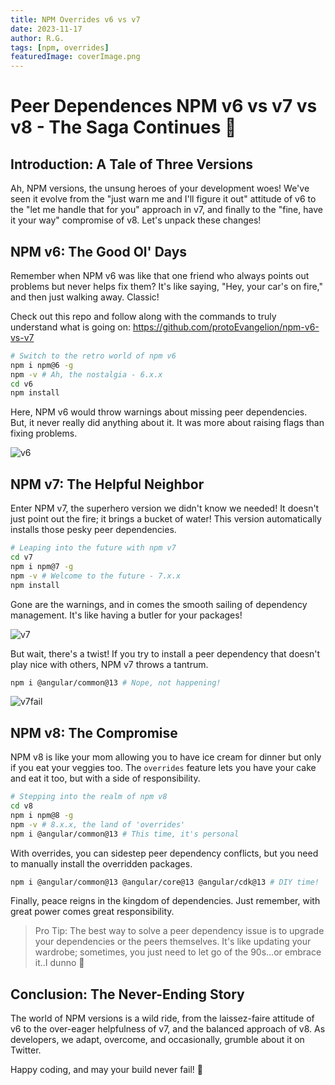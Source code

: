```yaml
---
title: NPM Overrides v6 vs v7
date: 2023-11-17
author: R.G.
tags: [npm, overrides]
featuredImage: coverImage.png
---
```


# Peer Dependences NPM v6 vs v7 vs v8 - The Saga Continues 🚀

## Introduction: A Tale of Three Versions
Ah, NPM versions, the unsung heroes of your development woes! We've seen it evolve from the "just warn me and I'll figure it out" attitude of v6 to the "let me handle that for you" approach in v7, and finally to the "fine, have it your way" compromise of v8. Let's unpack these changes!

## NPM v6: The Good Ol' Days
Remember when NPM v6 was like that one friend who always points out problems but never helps fix them? It's like saying, "Hey, your car's on fire," and then just walking away. Classic!

Check out this repo and follow along with the commands to truly understand what is going on: https://github.com/protoEvangelion/npm-v6-vs-v7

```bash
# Switch to the retro world of npm v6
npm i npm@6 -g
npm -v # Ah, the nostalgia - 6.x.x
cd v6
npm install
```

Here, NPM v6 would throw warnings about missing peer dependencies. But, it never really did anything about it. It was more about raising flags than fixing problems.

![v6](https://raw.githubusercontent.com/protoEvangelion/npm-v6-vs-v7/master/v6/peerv6.png)

## NPM v7: The Helpful Neighbor
Enter NPM v7, the superhero version we didn't know we needed! It doesn't just point out the fire; it brings a bucket of water! This version automatically installs those pesky peer dependencies.

```bash
# Leaping into the future with npm v7
cd v7
npm i npm@7 -g
npm -v # Welcome to the future - 7.x.x
npm install
```

Gone are the warnings, and in comes the smooth sailing of dependency management. It's like having a butler for your packages!

![v7](https://raw.githubusercontent.com/protoEvangelion/npm-v6-vs-v7/master/v7/peerv7.png)

But wait, there's a twist! If you try to install a peer dependency that doesn't play nice with others, NPM v7 throws a tantrum.

```bash
npm i @angular/common@13 # Nope, not happening!
```

![v7fail](https://raw.githubusercontent.com/protoEvangelion/npm-v6-vs-v7/master/v7/v7fail.png)

## NPM v8: The Compromise
NPM v8 is like your mom allowing you to have ice cream for dinner but only if you eat your veggies too. The `overrides` feature lets you have your cake and eat it too, but with a side of responsibility.

```bash
# Stepping into the realm of npm v8
cd v8
npm i npm@8 -g
npm -v # 8.x.x, the land of 'overrides'
npm i @angular/common@13 # This time, it's personal
```

With overrides, you can sidestep peer dependency conflicts, but you need to manually install the overridden packages.

```bash
npm i @angular/common@13 @angular/core@13 @angular/cdk@13 # DIY time!
```

Finally, peace reigns in the kingdom of dependencies. Just remember, with great power comes great responsibility.

> Pro Tip: The best way to solve a peer dependency issue is to upgrade your dependencies or the peers themselves. It's like updating your wardrobe; sometimes, you just need to let go of the 90s...or embrace it..I dunno :shrug:

## Conclusion: The Never-Ending Story
The world of NPM versions is a wild ride, from the laissez-faire attitude of v6 to the over-eager helpfulness of v7, and the balanced approach of v8. As developers, we adapt, overcome, and occasionally, grumble about it on Twitter.

Happy coding, and may your build never fail! 🚀